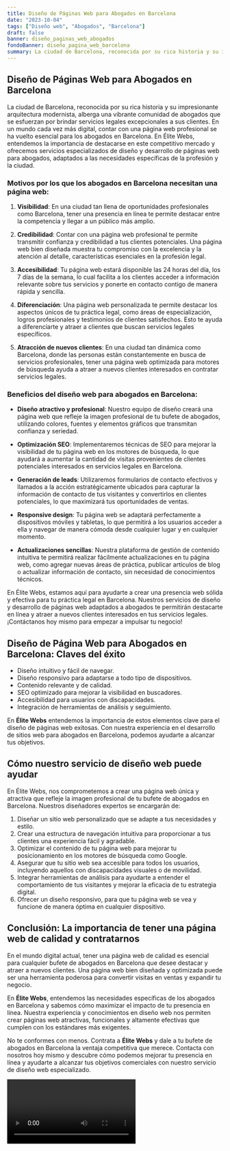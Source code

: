 ```yaml
---
title: Diseño de Páginas Web para Abogados en Barcelona
date: "2023-10-04"
tags: ["Diseño web", "Abogados", "Barcelona"]
draft: false
banner: diseño_paginas_web_abogados
fondoBanner: diseño_pagina_web_barcelona
summary: La ciudad de Barcelona, reconocida por su rica historia y su impresionante arquitectura modernista, alberga una vibrante comunidad de abogados que se esfuerzan por brindar servicios legales excepcionales a sus clientes. En un mundo cada vez más digital, contar con una página web profesional se ha vuelto esencial para los abogados en Barcelona. En Élite Webs, entendemos la importancia de destacarse en este competitivo mercado y ofrecemos servicios especializados de diseño y desarrollo de páginas web para abogados, adaptados a las necesidades específicas de la profesión y la ciudad.
---
```



## Diseño de Páginas Web para Abogados en Barcelona

La ciudad de Barcelona, reconocida por su rica historia y su impresionante arquitectura modernista, alberga una vibrante comunidad de abogados que se esfuerzan por brindar servicios legales excepcionales a sus clientes. En un mundo cada vez más digital, contar con una página web profesional se ha vuelto esencial para los abogados en Barcelona. En Élite Webs, entendemos la importancia de destacarse en este competitivo mercado y ofrecemos servicios especializados de diseño y desarrollo de páginas web para abogados, adaptados a las necesidades específicas de la profesión y la ciudad.

### Motivos por los que los abogados en Barcelona necesitan una página web:

1. **Visibilidad**: En una ciudad tan llena de oportunidades profesionales como Barcelona, tener una presencia en línea te permite destacar entre la competencia y llegar a un público más amplio.

2. **Credibilidad**: Contar con una página web profesional te permite transmitir confianza y credibilidad a tus clientes potenciales. Una página web bien diseñada muestra tu compromiso con la excelencia y la atención al detalle, características esenciales en la profesión legal.

3. **Accesibilidad**: Tu página web estará disponible las 24 horas del día, los 7 días de la semana, lo cual facilita a los clientes acceder a información relevante sobre tus servicios y ponerte en contacto contigo de manera rápida y sencilla.

4. **Diferenciación**: Una página web personalizada te permite destacar los aspectos únicos de tu práctica legal, como áreas de especialización, logros profesionales y testimonios de clientes satisfechos. Esto te ayuda a diferenciarte y atraer a clientes que buscan servicios legales específicos.

5. **Atracción de nuevos clientes**: En una ciudad tan dinámica como Barcelona, donde las personas están constantemente en busca de servicios profesionales, tener una página web optimizada para motores de búsqueda ayuda a atraer a nuevos clientes interesados en contratar servicios legales.

### Beneficios del diseño web para abogados en Barcelona:

- **Diseño atractivo y profesional**: Nuestro equipo de diseño creará una página web que refleje la imagen profesional de tu bufete de abogados, utilizando colores, fuentes y elementos gráficos que transmitan confianza y seriedad.

- **Optimización SEO**: Implementaremos técnicas de SEO para mejorar la visibilidad de tu página web en los motores de búsqueda, lo que ayudará a aumentar la cantidad de visitas provenientes de clientes potenciales interesados en servicios legales en Barcelona.

- **Generación de leads**: Utilizaremos formularios de contacto efectivos y llamados a la acción estratégicamente ubicados para capturar la información de contacto de tus visitantes y convertirlos en clientes potenciales, lo que maximizará tus oportunidades de ventas.

- **Responsive design**: Tu página web se adaptará perfectamente a dispositivos móviles y tabletas, lo que permitirá a los usuarios acceder a ella y navegar de manera cómoda desde cualquier lugar y en cualquier momento.

- **Actualizaciones sencillas**: Nuestra plataforma de gestión de contenido intuitiva te permitirá realizar fácilmente actualizaciones en tu página web, como agregar nuevas áreas de práctica, publicar artículos de blog o actualizar información de contacto, sin necesidad de conocimientos técnicos.

En Élite Webs, estamos aquí para ayudarte a crear una presencia web sólida y efectiva para tu práctica legal en Barcelona. Nuestros servicios de diseño y desarrollo de páginas web adaptados a abogados te permitirán destacarte en línea y atraer a nuevos clientes interesados en tus servicios legales. ¡Contáctanos hoy mismo para empezar a impulsar tu negocio!

<GifSeo />

<Cta />

## Diseño de Página Web para Abogados en Barcelona: Claves del éxito

- Diseño intuitivo y fácil de navegar.
- Diseño responsivo para adaptarse a todo tipo de dispositivos.
- Contenido relevante y de calidad.
- SEO optimizado para mejorar la visibilidad en buscadores.
- Accesibilidad para usuarios con discapacidades.
- Integración de herramientas de análisis y seguimiento.

En **Élite Webs** entendemos la importancia de estos elementos clave para el diseño de páginas web exitosas. Con nuestra experiencia en el desarrollo de sitios web para abogados en Barcelona, podemos ayudarte a alcanzar tus objetivos.

## Cómo nuestro servicio de diseño web puede ayudar

En Élite Webs, nos comprometemos a crear una página web única y atractiva que refleje la imagen profesional de tu bufete de abogados en Barcelona. Nuestros diseñadores expertos se encargarán de:

1. Diseñar un sitio web personalizado que se adapte a tus necesidades y estilo.
2. Crear una estructura de navegación intuitiva para proporcionar a tus clientes una experiencia fácil y agradable.
3. Optimizar el contenido de tu página web para mejorar tu posicionamiento en los motores de búsqueda como Google.
4. Asegurar que tu sitio web sea accesible para todos los usuarios, incluyendo aquellos con discapacidades visuales o de movilidad.
5. Integrar herramientas de análisis para ayudarte a entender el comportamiento de tus visitantes y mejorar la eficacia de tu estrategia digital.
6. Ofrecer un diseño responsivo, para que tu página web se vea y funcione de manera óptima en cualquier dispositivo.

## Conclusión: La importancia de tener una página web de calidad y contratarnos

En el mundo digital actual, tener una página web de calidad es esencial para cualquier bufete de abogados en Barcelona que desee destacar y atraer a nuevos clientes. Una página web bien diseñada y optimizada puede ser una herramienta poderosa para convertir visitas en ventas y expandir tu negocio.

En **Élite Webs**, entendemos las necesidades específicas de los abogados en Barcelona y sabemos cómo maximizar el impacto de tu presencia en línea. Nuestra experiencia y conocimientos en diseño web nos permiten crear páginas web atractivas, funcionales y altamente efectivas que cumplen con los estándares más exigentes.

No te conformes con menos. Contrata a **Élite Webs** y dale a tu bufete de abogados en Barcelona la ventaja competitiva que merece. Contacta con nosotros hoy mismo y descubre cómo podemos mejorar tu presencia en línea y ayudarte a alcanzar tus objetivos comerciales con nuestro servicio de diseño web especializado.

<Video />

<CtaBot job="Abogados" city="Barcelona" />

<Gmaps query="Barcelona+españa+maps" />
